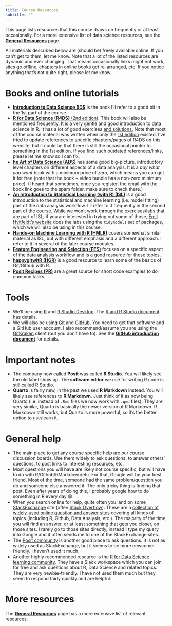 ```yaml
---
title: Course Resources
subtitle: ""
---
```


This page lists resources that this course draws on frequently or at
least occasionally. For a more extensive list of data science resources,
see the [**General Resources**](resources-general.qmd) page.

All materials described below are (should be) freely available online.
If you can't get to them, let me know. Note that a lot of the listed
resources are dynamic and ever changing. That means occasionally links
might not work, sites go offline, chapters in online books get
re-arranged, etc. If you notice anything that's not quite right, please
let me know.

# Books and online tutorials

-   [**Introduction to Data
    Science (IDS**](https://rafalab.github.io/dsbook/) is the book I'll refer
    to a good bit in the 1st part of the course.
-   [**R for Data Science (R4DS)** (2nd
    edition)](https://r4ds.hadley.nz/). This book will also be mentioned
    frequently. It is a very gentle and good introduction to data
    science in R. It has a lot of good exercises [and
    solutions.](https://mine-cetinkaya-rundel.github.io/r4ds-solutions/)
    Note that most of the course material was written when only the [1st
    edition](http://r4ds.had.co.nz/) existed. I've tried to update
    references to specific chapters/pages of R4DS on this website, but
    it could be that there is still the occasional pointer to something
    in the 1st edition. If you find such outdated references/links,
    please let me know so I can fix.
-   [**he Art of Data
    Science (ADS)**](https://leanpub.com/artofdatascience) has some good
    big-picture, introductory level chapters on different aspects of a
    data analysis. It is a *pay what you want* book with a minimum price
    of zero, which means you can get it for free (note that the book +
    video bundle has a non-zero minimum price). (I heard that sometimes,
    once you register, the email with the book link goes to the spam
    folder, make sure to check there.)
-   [**An Introduction to Statistical Learning (with R) (ISL)**](https://statlearning.com/) is a good introduction to the
    statistical and machine learning (i.e. model fitting) part of the
    data analysis workflow. I'll refer to it frequently in the second
    part of the course. While we won't work through the exercises/labs
    that are part of ISL, if you are interested in trying out some of
    those, [Emil Hvitfeldt's
    website](https://emilhvitfeldt.github.io/ISLR-tidymodels-labs/index.html)
    does the labs using the `tidymodels` set of packages, which we will
    also be using in this course.
-   [**Hands-on Machine Learning with R (HMLR)**](https://bradleyboehmke.github.io/HOML/) covers somewhat similar
    material as ISL, but with different emphasis and a different
    approach. I refer to it in several of the later course modules.
-   [**Feature Engineering and
    Selection (FES)**](https://bookdown.org/max/FES/) focuses on a specific
    aspect of the data analysis workflow and is a good resource for
    those topics.
-   [**happygitwitR (HGR)**](https://happygitwithr.com/) is a good
    resource to learn some of the basics of Git/Github with R.
-   [**Posit Recipes (PR)**](https://posit.cloud/learn/recipes) are
    a great source for short code examples to do common tasks. 

# Tools

-   We'll be using [R](https://www.r-project.org/) and [R Studio
    Desktop](https://www.rstudio.com/products/rstudio/download/). The [R
    and R Studio
    document](../modules/module_intro_tools/Tools_RandRStudio.qmd) has
    details.
-   We will also be using [Git](https://git-scm.com/) and
    [GitHub](https://github.com/). You need to get that software and a
    GitHub user account. I also recommend/assume you are using the
    [GitKraken](https://www.gitkraken.com/) client (but you don't have
    to). See the [**GitHub introduction
    document**](../modules/module_intro_tools/Tools_Github_Introduction.qmd)
    for details.

# Important notes

-   The company now called
    **Posit** was called **R Studio**. You will likely see the old label
    show up. The **software editor** we use for writing R code is still called R
    Studio.
-   **Quarto** is fairly new, in the past we used **R Markdown** instead. You will likely see references to **R
    Markdown**. Just think of it as now being Quarto (i.e. instead of
    `.Rmd` files we now work with `.qmd` files). They are very similar, Quarto is basically the newer version of R Markdown. R Markdown still works, but Quarto is more powerful, so it's the better option to use/learn it.

# General help

-   The main place to get any course specific help are our course
    discussion boards. Use them widely to ask questions, to answer
    others' questions, to post links to interesting resources, etc.
-   Most questions you will have are likely not course specific, but
    will have to do with R/Github/RMarkdown/etc. For that, Google will
    be your best friend. Most of the time, someone had the same
    problem/question you do and someone else answered it. The only
    tricky thing is finding that post. Even after years of doing this, I
    probably google how to do something in R every day 😃.
-   When you search online for help, quite often you land on some
    [StackExchange](https://stackexchange.com/) site (often [Stack
    Overflow](https://stackoverflow.com/)). These are a [collection of
    widely-used online question and answer
    sites](https://stackexchange.com/sites) covering all kinds of topics
    (including R, Github, Data Analysis, etc.). The majority of the
    time, you will find an answer, or at least something that gets you
    closer, on those sites. I rarely go to those sites directly, instead
    I type my query into Google and it often sends me to one of the
    StackExchange sites.
-   The [Posit community](https://community.rstudio.com/) is another
    good place to ask questions. It is not as widely used as
    StackExchange, but it seems to be more newcomer friendly. I haven't
    used it much.
-   Another highly recommended resource is the [R for Data Science
    learning community](https://www.rfordatasci.com/). They have a Slack
    workspace which you can join for free and ask questions about R,
    Data Science and related topics. They are very newbie-friendly. I
    have not used them much but they seem to respond fairly quickly and
    are helpful.

# More resources

The [**General Resources**](resources-general.qmd) page has a more extensive
list of relevant resources.
